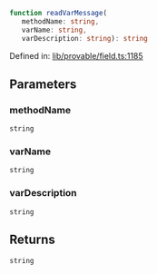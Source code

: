 ```ts
function readVarMessage(
   methodName: string, 
   varName: string, 
   varDescription: string): string
```

Defined in: [lib/provable/field.ts:1185](https://github.com/o1-labs/o1js/blob/df1ff77af12d7cbbed4a6167f02815fad4f0dceb/src/lib/provable/field.ts#L1185)

## Parameters

### methodName

`string`

### varName

`string`

### varDescription

`string`

## Returns

`string`
